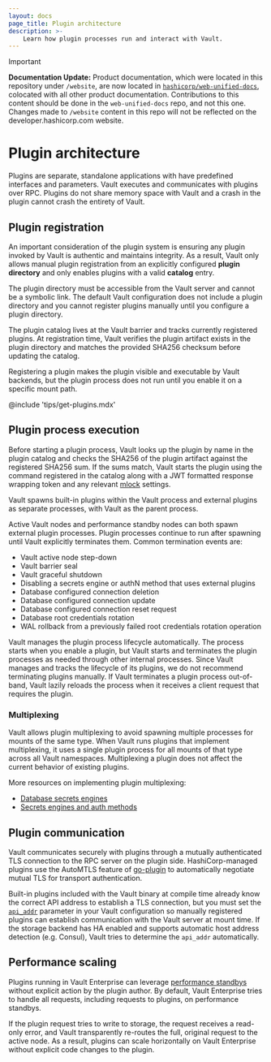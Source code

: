 ```yaml
---
layout: docs
page_title: Plugin architecture
description: >-
    Learn how plugin processes run and interact with Vault.
---
```


> [!IMPORTANT]  
> **Documentation Update:** Product documentation, which were located in this repository under `/website`, are now located in [`hashicorp/web-unified-docs`](https://github.com/hashicorp/web-unified-docs), colocated with all other product documentation. Contributions to this content should be done in the `web-unified-docs` repo, and not this one. Changes made to `/website` content in this repo will not be reflected on the developer.hashicorp.com website.

# Plugin architecture

Plugins are separate, standalone applications with have predefined interfaces
and parameters. Vault executes and communicates with plugins over RPC. Plugins
do not share memory space with Vault and a crash in the plugin cannot crash the
entirety of Vault.


## Plugin registration

An important consideration of the plugin system is ensuring any plugin invoked
by Vault is authentic and maintains integrity. As a result, Vault only allows
manual plugin registration from an explicitly configured **plugin directory**
and only enables plugins with a valid **catalog** entry.

The plugin directory must be accessible from the Vault server and cannot be a
symbolic link. The default Vault configuration does not include a plugin
directory and you cannot register plugins manually until you configure a plugin
directory.

The plugin catalog lives at the Vault barrier and tracks currently registered
plugins. At registration time, Vault verifies the plugin artifact exists in the
plugin directory and matches the provided SHA256 checksum before updating the
catalog.

Registering a plugin makes the plugin visible and executable by Vault backends,
but the plugin process does not run until you enable it on a specific mount path.

@include 'tips/get-plugins.mdx'


## Plugin process execution

Before starting a plugin process, Vault looks up the plugin by name in the
plugin catalog and checks the SHA256 of the plugin artifact against the registered
SHA256 sum. If the sums match, Vault starts the plugin using the command
registered in the catalog along with a JWT formatted response wrapping token and
any relevant [mlock](/vault/docs/configuration#disable_mlock) settings.

Vault spawns built-in plugins within the Vault process and external plugins as
separate processes, with Vault as the parent process.

Active Vault nodes and performance standby nodes can both spawn external plugin
processes. Plugin processes continue to run after spawning until Vault
explicitly terminates them. Common termination events are:

- Vault active node step-down
- Vault barrier seal
- Vault graceful shutdown
- Disabling a secrets engine or authN method that uses external plugins
- Database configured connection deletion
- Database configured connection update
- Database configured connection reset request
- Database root credentials rotation
- WAL rollback from a previously failed root credentials rotation operation

Vault manages the plugin process lifecycle automatically. The process starts
when you enable a plugin, but Vault starts and terminates the plugin processes
as needed through other internal processes. Since Vault manages and tracks the
lifecycle of its plugins, we do not recommend terminating plugins manually.
If Vault terminates a plugin process out-of-band, Vault lazily reloads the
process when it receives a client request that requires the plugin.

### Multiplexing

Vault allows plugin multiplexing to avoid spawning multiple processes for mounts
of the same type. When Vault runs plugins that implement multiplexing, it uses a
single plugin process for all mounts of that type across all Vault namespaces.
Multiplexing a plugin does not affect the current behavior of existing
plugins.

More resources on implementing plugin multiplexing:

- [Database secrets engines](/vault/docs/secrets/databases/custom#serving-a-plugin-with-multiplexing)
- [Secrets engines and auth methods](/vault/docs/plugins/plugin-development)


## Plugin communication

Vault communicates securely with plugins through a mutually authenticated
TLS connection to the RPC server on the plugin side. HashiCorp-managed plugins
use the AutoMTLS feature of [go-plugin](https://www.github.com/hashicorp/go-plugin)
to automatically negotiate mutual TLS for transport authentication.

Built-in plugins included with the Vault binary at compile time already
know the correct API address to establish a TLS connection, but you must set the
[`api_addr`](/vault/docs/configuration#api_addr) parameter in your Vault
configuration so manually registered plugins can establish communication with
the Vault server at mount time. If the storage backend has HA enabled and
supports automatic host address detection (e.g. Consul), Vault tries to
determine the `api_addr` automatically.


## Performance scaling

Plugins running in Vault Enterprise can leverage
[performance standbys](/vault/docs/enterprise/performance-standby) without
explicit action by the plugin author. By default, Vault Enterprise tries to
handle all requests, including requests to plugins, on performance standbys.

If the plugin request tries to write to storage, the request receives a
read-only error, and Vault transparently re-routes the full, original request to
the active node. As a result, plugins can scale horizontally on Vault Enterprise
without explicit code changes to the plugin.

